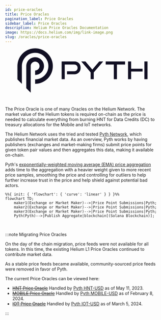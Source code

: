 ```yaml
---
id: price-oracles
title: Price Oracles
pagination_label: Price Oracles
sidebar_label: Price Oracles
description: Helium Price Oracles Documentation
image: https://docs.helium.com/img/link-image.png
slug: /oracles/price-oracles
---
```


<figure className="screensnippet-wrapper" style={{ padding: '2.5em 20vw' }}>
  <svg
    width="3285"
    height="1120"
    viewBox="0 0 3285 1120"
    fill="none"
    xmlns="http://www.w3.org/2000/svg"
    style={{ width: '100%', height: 'auto', maxWidth: '300px' }}
  >
    <g fill="#110F23">
      <path d="M1252.1 654.391V578.608H1431.62C1459.07 578.608 1480.49 570.807 1495.86 555.205C1511.22 539.603 1518.91 519.036 1518.91 493.607C1518.91 468.177 1511.22 447.205 1495.86 432.008C1480.49 416.811 1459.07 409.213 1431.62 409.213H1194.94V778.956H1117.46V330.847H1431.62C1457.45 330.847 1480.49 334.646 1500.81 342.244C1521.08 349.843 1538.21 360.532 1552.16 374.31C1566.11 388.089 1576.77 404.805 1584.15 424.511C1591.53 444.216 1595.22 466.404 1595.22 491.074C1595.22 515.744 1591.53 537.374 1584.15 557.333C1576.77 577.241 1566.11 594.413 1552.16 608.8C1538.21 623.186 1521.13 634.382 1500.81 642.385C1480.55 650.389 1457.45 654.391 1431.62 654.391H1252.1Z" />
      <path d="M1849.49 778.855V608.75L1612.21 330.848H1717.33L1891.34 537.274L2065.91 330.848H2165.52L1927.58 608.75V778.855H1849.49Z" />
      <path d="M2434.74 778.855V409.112H2229.12V330.848H2718.73V409.112H2512.82V778.855H2434.74Z" />
      <path d="M3207.22 330.853H3285V778.86H3207.22V330.853Z" />
      <path d="M2871.6 778.86V584.946H3160.98V515.597H2871.6V330.853H2793.82V778.86H2871.6Z" />
      <path d="M558.73 447.988C558.73 509.84 508.694 559.99 446.984 559.99V671.992C570.404 671.992 670.475 571.692 670.475 447.988C670.475 324.285 570.404 223.984 446.984 223.984C406.299 223.984 368.091 234.876 335.239 253.973C268.425 292.675 223.494 365.063 223.494 447.988V1008L323.969 1108.7L335.239 1120V447.988C335.239 386.136 385.274 335.986 446.984 335.986C508.694 335.986 558.73 386.136 558.73 447.988Z" />
      <path d="M446.981 0C365.56 0 289.244 21.833 223.49 59.9775C181.39 84.3434 143.687 115.396 111.745 151.717C42.2014 230.69 0 334.435 0 448.008V784.013L111.745 896.015V448.008C111.745 348.518 154.907 259.109 223.49 197.561C255.735 168.687 293.59 145.891 335.236 131.201C370.159 118.739 407.812 112.002 446.981 112.002C632.111 112.002 782.216 262.452 782.216 448.008C782.216 633.563 632.111 784.013 446.981 784.013V896.015C693.871 896.015 893.961 695.415 893.961 448.008C893.961 200.6 693.871 0 446.981 0Z" />
    </g>
  </svg>
</figure>
<br />

The Price Oracle is one of many Oracles on the Helium Network. The market value of the Helium tokens
is required on-chain as the price is needed to calculate everything from burning HNT for Data
Credits (DC) to treasury allocations for the Mobile and IoT networks.

The Helium Network uses the tried and tested [Pyth Network](https://pyth.network/), which publishes
financial market data. As an overview, Pyth works by having publishers (exchanges and market-making
firms) submit price points for given token pair values and then aggregates this data, making it
available on-chain.

Pyth's
[exponentially-weighted moving average (EMA) price aggregation](https://docs.pyth.network/documentation/how-pyth-works/ema-price-aggregation)
adds time to the aggregation with a heavier weight given to more recent price samples, smoothing the
price and controlling for outliers to help further increase trust in the price and help shield
against potential bad actors.

```mermaid
%%{ init: { 'flowchart': { 'curve': 'linear' } } }%%
flowchart TD;
    maker1(Exchange or Market Maker)-->|Price Point Submissions|Pyth;
    maker2(Exchange or Market Maker)-->|Price Point Submissions|Pyth;
    maker3(Exchange or Market Maker)-->|Price Point Submissions|Pyth;
    Pyth(Pyth)-->|Publish Aggregate|blockchain[(Solana Blockchain)];
```

<br />

:::note Migrating Price Oracles

On the day of the chain migration, price feeds were not available for all tokens. In this time, the
existing Helium L1 Price Oracles continued to contribute market data.

As a stable price feeds became available, community-sourced price feeds were removed in favor of
Pyth.

The current Price Oracles can be viewed here:

- ~~[HNT Price Oracle](https://explorer.solana.com/address/horUtvuHQFWxPFrZ35YZUmXUZ2TSQdSXhcD4kkCVNKi/anchor-account)~~
  Handled by [Pyth HNT-USD](https://pyth.network/price-feeds/crypto-hnt-usd) as of May 11, 2023.
- ~~[MOBILE Price Oracle](https://explorer.solana.com/address/moraMdsjyPFz8Lp1RJGoW4bQriSF5mHE7Evxt7hytSF/anchor-account)~~
  Handled by [Pyth MOBILE-USD](https://pyth.network/price-feeds/crypto-mobile-usd) as of February
  8, 2024.
- ~~[IOT Price Oracle](https://explorer.solana.com/address/iortGU2NMgWc256XDBz2mQnmjPfKUMezJ4BWfayEZY3/anchor-account)~~
  Handled by [Pyth IOT-USD](https://pyth.network/price-feeds/crypto-iot-usd) as of March 5, 2024.

:::
